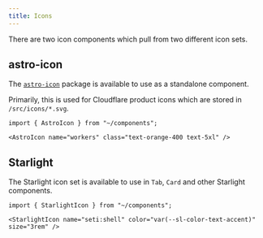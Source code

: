 ```yaml
---
title: Icons
---
```


There are two icon components which pull from two different icon sets.

## astro-icon

The [`astro-icon`](https://www.astroicon.dev/) package is available to use as a standalone component.

Primarily, this is used for Cloudflare product icons which are stored in `/src/icons/*.svg`.

```mdx live
import { AstroIcon } from "~/components";

<AstroIcon name="workers" class="text-orange-400 text-5xl" />
```

## Starlight

The Starlight icon set is available to use in `Tab`, `Card` and other Starlight components.

```mdx live
import { StarlightIcon } from "~/components";

<StarlightIcon name="seti:shell" color="var(--sl-color-text-accent)" size="3rem" />
```